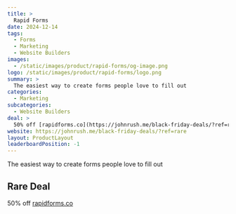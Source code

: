 ```yaml
---
title: >
  Rapid Forms
date: 2024-12-14
tags:
  - Forms
  - Marketing
  - Website Builders
images:
  - /static/images/product/rapid-forms/og-image.png
logo: /static/images/product/rapid-forms/logo.png
summary: >
  The easiest way to create forms people love to fill out
categories:
  - Marketing
subcategories:
  - Website Builders
deal: >
  50% off [rapidforms.co](https://johnrush.me/black-friday-deals/?ref=rare)
website: https://johnrush.me/black-friday-deals/?ref=rare
layout: ProductLayout
leaderboardPosition: -1
---
```

The easiest way to create forms people love to fill out

## Rare Deal

50% off [rapidforms.co](https://johnrush.me/black-friday-deals/?ref=rare)
